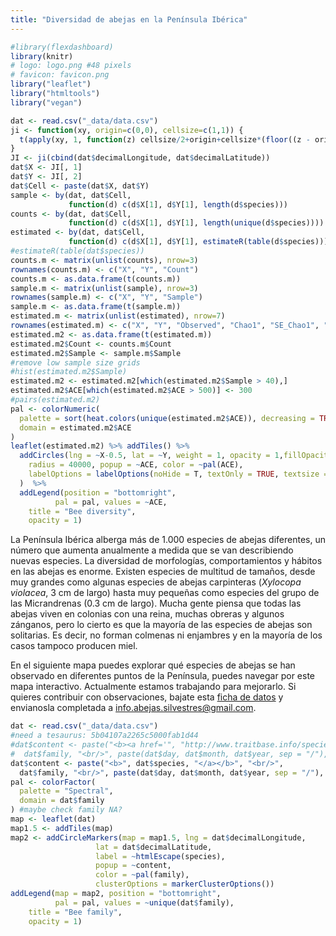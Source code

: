 ```yaml
---
title: "Diversidad de abejas en la Península Ibérica"
---
```


```r
#library(flexdashboard)
library(knitr)
# logo: logo.png #48 pixels
# favicon: favicon.png
library("leaflet")
library("htmltools")
library("vegan")
```


```r
dat <- read.csv("_data/data.csv")
ji <- function(xy, origin=c(0,0), cellsize=c(1,1)) {
  t(apply(xy, 1, function(z) cellsize/2+origin+cellsize*(floor((z - origin)/cellsize))))
}
JI <- ji(cbind(dat$decimalLongitude, dat$decimalLatitude))
dat$X <- JI[, 1]
dat$Y <- JI[, 2]
dat$Cell <- paste(dat$X, dat$Y)
sample <- by(dat, dat$Cell, 
             function(d) c(d$X[1], d$Y[1], length(d$species)))
counts <- by(dat, dat$Cell, 
             function(d) c(d$X[1], d$Y[1], length(unique(d$species))))
estimated <- by(dat, dat$Cell, 
             function(d) c(d$X[1], d$Y[1], estimateR(table(d$species))))
#estimateR(table(dat$species))
counts.m <- matrix(unlist(counts), nrow=3)
rownames(counts.m) <- c("X", "Y", "Count")
counts.m <- as.data.frame(t(counts.m))
sample.m <- matrix(unlist(sample), nrow=3)
rownames(sample.m) <- c("X", "Y", "Sample")
sample.m <- as.data.frame(t(sample.m))
estimated.m <- matrix(unlist(estimated), nrow=7)
rownames(estimated.m) <- c("X", "Y", "Observed", "Chao1", "SE_Chao1", "ACE", "SE_ACE")
estimated.m2 <- as.data.frame(t(estimated.m))
estimated.m2$Count <- counts.m$Count
estimated.m2$Sample <- sample.m$Sample
#remove low sample size grids
#hist(estimated.m2$Sample)
estimated.m2 <- estimated.m2[which(estimated.m2$Sample > 40),]
estimated.m2$ACE[which(estimated.m2$ACE > 500)] <- 300
#pairs(estimated.m2)
pal <- colorNumeric(
  palette = sort(heat.colors(unique(estimated.m2$ACE)), decreasing = TRUE),
  domain = estimated.m2$ACE
)
leaflet(estimated.m2) %>% addTiles() %>%
  addCircles(lng = ~X-0.5, lat = ~Y, weight = 1, opacity = 1,fillOpacity = 0.5,
    radius = 40000, popup = ~ACE, color = ~pal(ACE),
    labelOptions = labelOptions(noHide = T, textOnly = TRUE, textsize = "2000px")
  )  %>%
  addLegend(position = "bottomright", 
          pal = pal, values = ~ACE,
    title = "Bee diversity",
    opacity = 1)
```

La Península Ibérica alberga más de 1.000 especies de abejas diferentes, un número que aumenta anualmente a medida que se van describiendo nuevas especies. La diversidad de morfologías, comportamientos y hábitos en las abejas es enorme. Existen especies de multitud de tamaños, desde muy grandes como algunas especies de abejas carpinteras (*Xylocopa violacea*, 3 cm de largo) hasta muy pequeñas como especies del grupo de las Micrandrenas (0.3 cm de largo). Mucha gente piensa que todas las abejas viven en colonias con una reina, muchas obreras y algunos zánganos, pero lo cierto es que la mayoría de las especies de abejas son solitarias. Es decir, no forman colmenas ni enjambres y en la mayoría de los casos tampoco producen miel.   

En el siguiente mapa puedes explorar qué especies de abejas se han observado en diferentes puntos de la Península, puedes navegar por este mapa interactivo. Actualmente estamos trabajando para mejorarlo. Si quieres contribuir con observaciones, bajate esta [ficha de datos](media/database_iberian_bees_v3.xlsx) y envianosla completada a [info.abejas.silvestres@gmail.com](mailto:info.abejas.silvestres@gmail.com).

```r
dat <- read.csv("_data/data.csv")
#need a tesaurus: 5b04107a2265c5000fab1d44
#dat$content <- paste("<b><a href='", "http://www.traitbase.info/species?q=",  #"5b04145b2265c5000fab2abf" , "'target='_blank'>", dat$species, "</a></b>", "<br/>", 
#  dat$family, "<br/>", paste(dat$day, dat$month, dat$year, sep = "/"), "<br/>", #dat$recordedBy, "<br/>", sep = "")
dat$content <- paste("<b>", dat$species, "</a></b>", "<br/>", 
  dat$family, "<br/>", paste(dat$day, dat$month, dat$year, sep = "/"), "<br/>", dat$recordedBy, "<br/>", sep = "")
pal <- colorFactor(
  palette = "Spectral",
  domain = dat$family
) #maybe check family NA?
map <- leaflet(dat)
map1.5 <- addTiles(map)
map2 <- addCircleMarkers(map = map1.5, lng = dat$decimalLongitude, 
                   lat = dat$decimalLatitude, 
                   label = ~htmlEscape(species),
                   popup = ~content,
                   color = ~pal(family),
                   clusterOptions = markerClusterOptions())
addLegend(map = map2, position = "bottomright", 
          pal = pal, values = ~unique(dat$family),
    title = "Bee family",
    opacity = 1)
```


